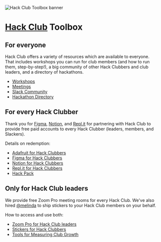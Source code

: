 
<Image src="/banner.png" width={2000} height={650} alt="Hack Club Toolbox banner" />

# [Hack Club](https://hackclub.com) Toolbox

## For everyone

Hack Club offers a variety of resources which are available to everyone. That includes workshops you can run for club members (and how to run them, step-by-step!), a big community of other Hack Clubbers and club leaders, and a directory of hackathons.

 - [Workshops](https://workshops.hackclub.com/)
 - [Meetings](https://meetings.hackclub.com/)
 - [Slack Community](https://hackclub.com/slack/)
 - [Hackathon Directory](https://hackathons.hackclub.com/)

## For every Hack Clubber

Thank you for [Figma](https://www.figma.com/), [Notion](https://www.notion.so/), and [Repl.it](http://repl.it) for partnering with Hack Club to provide free paid accounts to every Hack Clubber (leaders, members, and Slackers).

Details on redemption:

- [Adafruit for Hack Clubbers](/adafruit)
- [Figma for Hack Clubbers](/figma)
- [Notion for Hack Clubbers](/notion)
- [Repl.it for Hack Clubbers](/replit)
- [Hack Pack](/hack_pack)

## Only for Hack Club leaders

We provide free Zoom Pro meeting rooms for every Hack Club. We've also hired [@melinda](https://hackclub.slack.com/team/U018B5U27CH) to ship stickers to your Hack Club members on your behalf.

How to access and use both:

- [Zoom Pro for Hack Club leaders](/zoom_pro)
- [Stickers for Hack Clubbers](/stickers)
- [Tools for Measuring Club Growth](/club_data)
